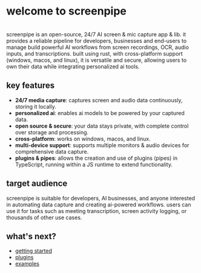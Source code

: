 
# welcome to screenpipe

<MotionDiv>
<br/>
screenpipe is an open-source, 24/7 AI screen & mic capture app & lib. it provides a reliable pipeline for developers, businesses and end-users to manage build powerful AI workflows from screen recordings, OCR, audio inputs, and transcriptions. built using rust, with cross-platform support (windows, macos, and linux), it is versatile and secure, allowing users to own their data while integrating personalized ai tools.

</MotionDiv>

<MotionDiv delay={0.5}>

## key features

- **24/7 media capture**: captures screen and audio data continuously, storing it locally.
- **personalized ai**: enables ai models to be powered by your captured data.
- **open source & secure**: your data stays private, with complete control over storage and processing.
- **cross-platform**: works on windows, macos, and linux.
- **multi-device support**: supports multiple monitors & audio devices for comprehensive data capture.
- **plugins & pipes**: allows the creation and use of plugins (pipes) in TypeScript, running within a JS runtime to extend functionality.

</MotionDiv>

<MotionDiv delay={1}>

## target audience

screenpipe is suitable for developers, AI businesses, and anyone interested in automating data capture and creating ai-powered workflows. users can use it for tasks such as meeting transcription, screen activity logging, or thousands of other use cases.

## what's next?

- [getting started](/docs/getting-started)
- [plugins](/docs/plugins)
- [examples](/docs/examples)

</MotionDiv>
